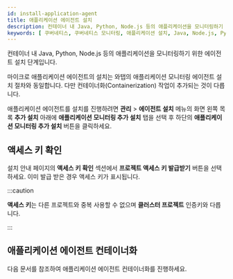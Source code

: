 ```yaml
---
id: install-application-agent
title: 애플리케이션 에이전트 설치
description: 컨테이너 내 Java, Python, Node.js 등의 애플리케이션을 모니터링하기 위한 에이전트 설치 단계입니다.
keywords: [ 쿠버네티스, 쿠버네티스 모니터링, 애플리케이션 설치, Java, Node.js, Python ]
---
```



컨테이너 내 Java, Python, Node.js 등의 애플리케이션을 모니터링하기 위한 에이전트 설치 단계입니다.

마이크로 애플리케이션 에이전트의 설치는 와탭의 애플리케이션 모니터링 에이전트 설치 절차와 동일합니다. 다만 컨테이너화(Containerization) 작업이 추가되는 것이 다릅니다. 

애플리케이션 에이전트를 설치를 진행하려면 **관리** > **에이전트 설치** 메뉴의 화면 왼쪽 목록 **추가 설치** 아래에 **애플리케이션 모니터링 추가 설치** 탭을 선택 후 하단의 **애플리케이션 모니터링 추가 설치** 버튼을 클릭하세요.

<ImgLang img='k8s-install-master-node-application.png' desc='애플리케이션 에이전트 설치' />


## 액세스 키 확인

<ImgLang img='k8s-application-accesskey.png' desc='액세스 키 확인' />

설치 안내 페이지의 **액세스 키 확인** 섹션에서 **프로젝트 액세스 키 발급받기** 버튼을 선택하세요. 이미 발급 받은 경우 액세스 키가 표시됩니다.

:::caution

**액세스 키**는 다른 프로젝트와 중복 사용할 수 없으며 **클러스터 프로젝트** 인증키와 다릅니다.

:::

## 애플리케이션 에이전트 컨테이너화

다음 문서를 참조하여 애플리케이션 에이전트 컨테이너화를 진행하세요.


<DocCardList/>